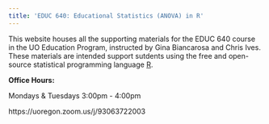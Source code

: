 ```yaml
---
title: 'EDUC 640: Educational Statistics (ANOVA) in R'
---
```


This website houses all the supporting materials for the EDUC 640 course in the UO Education Program, instructed by Gina Biancarosa and Chris Ives. These materials are intended support sutdents using the free and open-source statistical programming language [R](https://cran.r-project.org).

**Office Hours:**

Mondays & Tuesdays 3:00pm - 4:00pm

https://uoregon.zoom.us/j/93063722003
